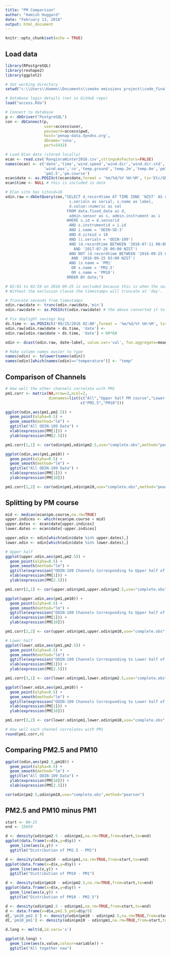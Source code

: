 ```yaml
---
title: "PM Comparison"
author: "Hamish Huggard"
date: "February 13, 2018"
output: html_document
---
```


```r
knitr::opts_chunk$set(echo = TRUE)
```

## Load data

```r
library(RPostgreSQL)
library(reshape2)
library(ggplot2)

# Set working directory
setwd("c:\\Users\\Hammo\\Documents\\smoke emissions project\\code_final")

# Database login details (not in GitHub repo)
load("access.Rda")

# Connect to database
p <- dbDriver("PostgreSQL")
con <- dbConnect(p,
                 user=access$user,
                 password=access$pwd,
                 host='penap-data.dyndns.org',
                 dbname='cona',
                 port=5432)
```

```r
# Load ECan data (stored locally)
ecan <- read.csv('RangioraWinter2016.csv',stringsAsFactors=FALSE)
names(ecan) <- c('date','time','wind.speed','wind.dir','wind.dir.std','wind.speed.std',
                 'wind.max','co','temp.ground','temp.2m','temp.6m','pm10',
                 'pm2.5','pm.course')
ecan$date <- as.POSIXct(ecan$date,format = '%m/%d/%Y %H:%M', tz='Etc/GMT-12')
ecan$time <- NULL # this is included in date
```

```r
# ECan site has siteid=18
odin.raw <-dbGetQuery(con,"SELECT d.recordtime AT TIME ZONE 'NZST' AS date,
                            i.serialn as serial, s.name as label,
                            d.value::numeric as val
                           FROM data.fixed_data as d,  
                            admin.sensor as s, admin.instrument as i
                           WHERE s.id = d.sensorid
                            AND s.instrumentid = i.id
                            AND i.name = 'ODIN-SD-3'
                            AND d.siteid = 18
                            AND (i.serialn = 'ODIN-109')
                            AND (d.recordtime BETWEEN '2016-07-11 00:00 NZST'
                              AND '2017-07-26 00:00 NZST')
                            AND NOT (d.recordtime BETWEEN '2016-09-25 02:00 NZST'
                             AND '2016-09-25 03:00 NZST')
                            AND (s.name = 'PM1'
                             OR s.name = 'PM2.5'
                             OR s.name = 'PM10')
                           ORDER BY date;") 

# 02:01 to 02:59 on 2016-09-25 is excluded because this is when the switch to NZST occurs.
# Without the exclusion clause the timestamps will truncate at 'day'.

# Truncate seconds from timestamps
odin.raw$date <- trunc(odin.raw$date,'min')
odin.raw$date <- as.POSIXct(odin.raw$date) # the above converted it to POSIXlt

# Fix daylight savings bug
ds.time <- as.POSIXct('09/25/2016 02:00',format = '%m/%d/%Y %H:%M', tz='Etc/GMT-12')
odin.raw[odin.raw$date > ds.time, 'date'] <- 
odin.raw[odin.raw$date > ds.time, 'date'] + 60*60
```

```r
odin <- dcast(odin.raw, date~label, value.var='val', fun.aggregate=mean)

# Make column names easier to type
names(odin) <- tolower(names(odin))
names(odin)[which(names(odin)=="temperature")] <- "temp"
```

## Comparison of Channels

```r
# How well the other channels correlate with PM1
pm1.corr <- matrix(NA,nrow=3,ncol=2,
                   dimnames=list(c("All","Upper half PM course","Lower half PM course"),
                                 c("PM2.5","PM10")))

ggplot(odin,aes(pm1,pm2.5)) +
  geom_point(alpha=0.5) +
  geom_smooth(method="lm") +
  ggtitle("All ODIN-109 Data") +
  xlab(expression(PM[1])) +
  ylab(expression(PM[2.5]))

pm1.corr[1,1] <- cor(odin$pm1,odin$pm2.5,use="complete.obs",method="pearson")

ggplot(odin,aes(pm1,pm10)) +
  geom_point(alpha=0.5) +
  geom_smooth(method="lm") +
  ggtitle("All ODIN-109 Data") +
  xlab(expression(PM[1])) +
  ylab(expression(PM[10]))

pm1.corr[1,2] <- cor(odin$pm1,odin$pm10,use="complete.obs",method="pearson")
```

## Splitting by PM course
```r
mid <- median(ecan$pm.course,na.rm=TRUE)
upper.indices <- which(ecan$pm.course > mid)
upper.dates <- ecan$date[upper.indices]
lower.dates <- ecan$date[-upper.indices]

upper.odin <- odin[which(odin$date %in% upper.dates),]
lower.odin <- odin[which(odin$date %in% lower.dates),]

# Upper half
ggplot(upper.odin,aes(pm1,pm2.5)) +
  geom_point(alpha=0.5) +
  geom_smooth(method="lm") +
  ggtitle(expression("ODIN-109 Channels Corresponding to Upper half of "*PM[course]~"Data")) +
  xlab(expression(PM[1])) +
  ylab(expression(PM[2.5]))

pm1.corr[2,1] <- cor(upper.odin$pm1,upper.odin$pm2.5,use="complete.obs",method="pearson")

ggplot(upper.odin,aes(pm1,pm10)) +
  geom_point(alpha=0.5) +
  geom_smooth(method="lm") +
  ggtitle(expression("ODIN-109 Channels Corresponding to Upper half of "*PM[course]~"Data")) +
  xlab(expression(PM[1])) +
  ylab(expression(PM[10]))

pm1.corr[2,2] <- cor(upper.odin$pm1,upper.odin$pm10,use="complete.obs",method="pearson")

# Lower half
ggplot(lower.odin,aes(pm1,pm2.5)) +
  geom_point(alpha=0.5) +
  geom_smooth(method="lm") +
  ggtitle(expression("ODIN-109 Channels Corresponding to Lower half of "*PM[course]~"Data")) +
  xlab(expression(PM[1])) +
  ylab(expression(PM[2.5]))

pm1.corr[3,1] <- cor(lower.odin$pm1,lower.odin$pm2.5,use="complete.obs",method="pearson")

ggplot(lower.odin,aes(pm1,pm10)) +
  geom_point(alpha=0.5) +
  geom_smooth(method="lm") +
  ggtitle(expression("ODIN-109 Channels Corresponding to Lower half of "*PM[course]~"Data")) +
  xlab(expression(PM[1])) +
  ylab(expression(PM[10]))

pm1.corr[3,2] <- cor(lower.odin$pm1,lower.odin$pm10,use="complete.obs",method="pearson")

# How well each channel correlates with PM1
round(pm1.corr,4)
```

## Comparing PM2.5 and PM10

```r
ggplot(odin,aes(pm2.5,pm10)) +
  geom_point(alpha=0.5) +
  geom_smooth(method="lm") +
  ggtitle("All ODIN-109 Data") +
  ylab(expression(PM[10])) +
  xlab(expression(PM[2.5]))

cor(odin$pm2.5,odin$pm10,use="complete.obs",method="pearson")
```

## PM2.5 and PM10 minus PM1
```r
start <- 0#-25
end <- 15#50

d <- density(odin$pm2.5 - odin$pm1,na.rm=TRUE,from=start,to=end)
ggplot(data.frame(x=d$x,y=d$y)) +
  geom_line(aes(x,y)) +
  ggtitle("Distribution of PM2.5 - PM1")

d <- density(odin$pm10 - odin$pm1,na.rm=TRUE,from=start,to=end)
ggplot(data.frame(x=d$x,y=d$y)) +
  geom_line(aes(x,y)) +
  ggtitle("Distribution of PM10 - PM1")

d <- density(odin$pm10 - odin$pm2.5,na.rm=TRUE,from=start,to=end)
ggplot(data.frame(x=d$x,y=d$y)) +
  geom_line(aes(x,y)) +
  ggtitle("Distribution of PM10 - PM2.5")

d <- density(odin$pm2.5 - odin$pm1,na.rm=TRUE,from=start,to=end)
d <- data.frame(x=d$x,pm2.5_pm1=d$y/5)
d[,'pm10_pm2.5'] <- density(odin$pm10 - odin$pm2.5,na.rm=TRUE,from=start,to=end)$y
d[,'pm10_pm1'] <- density(odin$pm10 - odin$pm1,na.rm=TRUE,from=start,to=end)$y

d.long <- melt(d,id.vars='x')

ggplot(d.long) +
  geom_line(aes(x,value,colour=variable)) +
  ggtitle("All together now")
```

